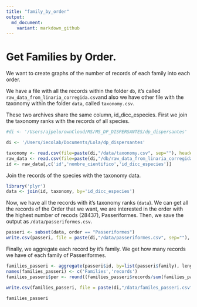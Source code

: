 ```yaml
---
title: "family_by_order"
output:
  md_document:
    variant: markdown_github
---
```


# Get Families by Order.


We want to create graphs of the number of records of each family into each order.

We have a file with all the records within the folder `db`, it's called `raw_data_from_linaria_corregida.csv`and also we have other file with the taxonomy within the folder `data`, called `taxonomy.csv`. 

These two archives share the same column, id_dicc_especies. First we join the taxonomy ranks with the records of all species. 

```r
#di <- '/Users/ajpelu/ownCloud/MS/MS_DP_DISPERSANTES/dp_dispersantes'

di <- '/Users/iecolab/Documents/Lola/dp_dispersantes'

taxonomy <- read.csv(file=paste(di,"/data/taxonomy.csv", sep=""), header=TRUE, sep=",")
raw_data <- read.csv(file=paste(di,"/db/raw_data_from_linaria_corregida.csv", sep=""), header=TRUE, sep=";")
id <- raw_data[,c('id','nombre_cientifico','id_dicc_especies')]

```

Join the records of the species with the taxonomy data. 

```r
library('plyr')
data <- join(id, taxonomy, by='id_dicc_especies')
```

Now, we have all the records with it's taxonomy ranks (`data`). We can get all the records of the Order that we want, we are interested in the order with the highest number of recods (28437), Passeriformes. Then, we save the output as `/data/passeriformes.csv`.

```r
passeri <- subset(data, order == "Passeriformes")
write.csv(passeri, file = paste(di,"/data/passeriformes.csv", sep=""), row.names=FALSE, quote= FALSE)
```

Finally, we aggregate each record by it's family. We get how many records we have of each family of Passeriformes. 

```r

families_passeri <- aggregate(passeri$id, by=list(passeri$family), length)
names(families_passeri) <- c('Families','records')
families_passeri$per <- round((families_passeri$records/sum(families_passeri$records)*100),2)

write.csv(families_passeri, file = paste(di,"/data/familes_passeri.csv", sep=""), row.names=FALSE, quote= FALSE)

families_passeri
```
